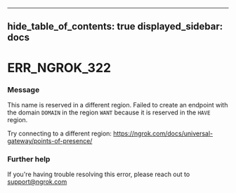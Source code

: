 

---
hide_table_of_contents: true
displayed_sidebar: docs
---


# ERR_NGROK_322

### Message
This name is reserved in a different region.
Failed to create an endpoint with the domain `DOMAIN` in the region `WANT` because it is reserved
in the `HAVE` region.

Try connecting to a different region: https://ngrok.com/docs/universal-gateway/points-of-presence/

<ErrorDetails />



### Further help
If you're having trouble resolving this error, please reach out to [support@ngrok.com](mailto:support@ngrok.com?subject=Help%20with%20ERR_NGROK_322)

